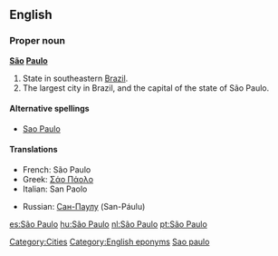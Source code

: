 ==English==
{{wikipedia}}
===Proper noun===
'''[[São]] [[Paulo]]'''

#State in southeastern [[Brazil]].
#The largest city in Brazil, and the capital of the state of São Paulo.

====Alternative spellings====
*[[Sao Paulo]]

====Translations====
{{top}}
*French: São Paulo
*Greek: [[Σάο Πάολο]]
*Italian: San Paolo
{{mid}}
*Russian: [[Сан-Паулу]] (San-Páulu)
{{bottom}}

[[Category:Cities]]
[[Category:English eponyms]]
[[Category:English words spelled with diacritics|Sao paulo]]

[[es:São Paulo]]
[[hu:São Paulo]]
[[nl:São Paulo]]
[[pt:São Paulo]]